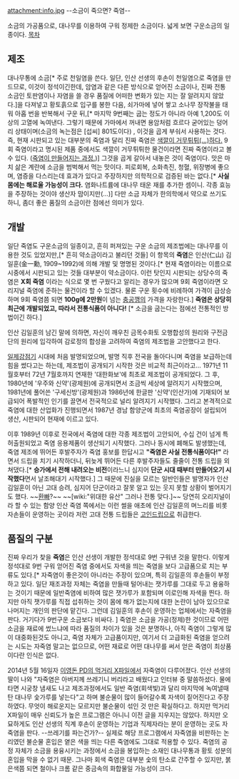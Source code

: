 attachment:info.jpg
--소금이 죽으면? 죽염--

소금의 가공품으로, 대나무를 이용하여 구워 정제한 소금이다. 넓게 보면 구운소금의 일종이다. 
[[목차]]
== 제조 ==
대나무통에 소금[* 주로 천일염을 쓴다. 일단, 인산 선생의 후손이 천일염으로 죽염을 만드므로, 이것이 정석이긴한데, 암염과 같은 다른 방식으로 얻어진 소금이나, 진짜 전통 소금인 토판염이나 자염을 쓸 경우 품질에 어떠한 변화가 있는 지는 잘 알려지지 않았다.]을 다져넣고 황토흙으로 입구를 봉한 다음, 쇠가마에 넣어 쌓고 소나무 장작불을 태워 아홉 번을 반복해서 구운 뒤,[* 마지막 9번째는 굽는 정도가 아니라 아예 1,200도 이상의 고열에 녹여낸다. 그렇기 때문에 가마에서 꺼내면 용암처럼 흐르다 굳어있는 덩어리 상태이며(소금의 녹는점은 [섭씨] 801도이다) , 이것을 곱게 부숴서 사용하는 것다. 즉, 현재 시판되고 있는 대부분의 죽염과 달리 진짜 죽염은 [http://hiramid.co.kr/data/mw.cheditor/1202/74f4bea48e53148a5eb2051700da7cb8_gF1zytqUR6wZzmB6qO.jpg 색깔이 거무튀튀(...)하다.] 9회 죽염이라고 명시된 제품 중에서도 색깔이 거무튀튀한 물건이라면 진짜 죽염이라고 볼 수 있다. ([http://dohaemall.com/view.php?id=bado&p=1&keyfield=&keyword=&no=2&PHPSESSID=ffb7f81125b5eaae7ba8f6f5cde35edd 죽염이 만들어지는 과정.])] 그것을 곱게 갈아서 내놓은 것이 죽염이다. 맛은 마치 삶은 계란에 소금을 범벅해서 먹는 맛이다. 피로회복, 소화촉진, 청혈, 위장병에 좋으며, 염증을 다스리는데 효과가 있다고 주장하지만 의학적으로 검증된 바는 없다.[* '''사실 몸에는 해로울 가능성이 크다.''' 염화나트륨에 대나무 태운 재를 추가한 셈이니. 각종 효능을 주장하는 것이야 생산자 맘이지만(...)] 다만 소금 자체가 한의학에서 약으로 쓰기도 하니, 좀더 좋은 품질의 소금이란 점에선 의미가 있다.
== 개발 ==
일단 죽염도 구운소금의 일종이고, 흔히 퍼져있는 구운 소금의 제조법에는 대나무를 이용한 것도 있었지만,[* 흔히 약소금이라고 불리던 것들] 이 항목의 '''죽염'''은 인산(仁山) 김일훈(金一勳, 1909~1992)에 의해 개발 및 명명된 것이다.[* 현재 죽염이라는 이름으로 시중에서 시판되고 있는 것들 대부분이 약소금이다. 이런 탓인지 시판되는 상당수의 죽염은 '''X회 죽염''' 이라는 식으로 몇 번 구웠다고 알리는 경우가 많으며 9회 죽염이라면 오리지널 죽염에 준하는 물건이라 할 수 있겠다. 물론 구운 횟수에 비례하여 가격이 급상승하며 9회 죽염쯤 되면 '''100g에 2만원'''이 넘는 [[충공깽]]의 가격을 자랑한다.] '''죽염은 상당히 최근에 개발되었고, 따라서 전통식품이 아니다!''' [* 소금을 굽는다는 점에선 전통적인 방법이긴 하다.]

인산 김일훈의 남긴 말에 의하면, 자신이 깨우친 금목수화토 오행합성의 원리와 구전금단의 원리에 입각하여 감로정의 합성을 고려하여 죽염의 제조법을 고안했다고 한다. 

[[일제강점기]] 시대에 처음 발명되었으며, 발명 직후 전국을 돌아다니며 죽염을 보급하는데 힘을 썼다고는 하는데, 제조법이 공개되기 시작한 것은 비교적 최근이라고... 1971년 11월호부터 72년 7월호까지 연재한 '대한화보'에 최초로 제조법이 공개되었다. 그 후, 1980년에 '우주와 신약'(광제원)에 공개되면서 조금씩 세상에 알려지기 시작했으며, 1981년에 풀어쓴 '구세신방'(광제원)과 1986년에 한글판 '신약'(인산가)에 기재되어 보급되어 폭발적인 인기를 끌면서 전국적으로 널리 알려지기 시작했다. 그리고 본격적으로 죽염에 대한 산업화가 진행되면서 1987년 경남 함양군에 최초의 죽염공장이 설립되어 생산, 시판되어 현재에 이르고 있다.

이후 1989년 이후로 전국에서 죽염에 대한 각종 제조법이 고안되어, 수십 건이 넘게 특허출원되었고 죽염 응용제품이 생산되기 시작했다. 그러나 동시에 폐해도 발생했는데, 죽염 제조에 뛰어든 후발주자가 죽염 홍보를 한답시고 '''"죽염은 사실 전통식품이다!"''' 라면서 드립을 치기 시작하더니, 뒤늦게 뛰어든 다른 후발주자들도 줄줄이 전통 드립을 외쳐댔다.[* '''승가에서 전해 내려오는 비전'''이라느니 심지어 '''단군 시대 때부터 만들어오기 시작했다'''면서 날조해대기 시작했다.] 그 때문에 진실을 모르는 일반인들은 발명자가 인산 김일훈이 아닌 고대 승려, 심지어 단군이라고 잘못 알고 있는 웃지 못할 상황이 벌어지기도 했다. ~~[[환빠]]?~~ ~~[wiki:"위대한 유산" 그러나 전통 맞다.]~~ 당연히 오리지널이라 할 수 있는 함양 인산 죽염 쪽에서는 이런 썰을 애초에 인산 김일훈의 며느리를 비롯 자손들이 운영하는 곳이라 저런 고대 전통 드립들은 [[고인드립]]으로 취급한다. 
== 품질의 구분 ==
진짜 우리가 찾을 '''죽염'''은 인산 선생이 개발한 정석대로 9번 구워낸 것을 말한다. 이렇게 정석대로 9번 구워 얻어진 죽염 중에서도 자색을 띄는 죽염을 보다 고급품으로 치는 부류도 있다.[* 자죽염이 좋은것이 아니라는 주장이 있으며, 특히 김일훈의 후손들이 부정하고 있다. 일단 재조과정 자체는 죽염을 만들때 털어내는 잿가루를 그대로 두고 용융하는 것이기 때문에 일반죽염에 비하여 많은 잿가루가 포함되며 이로인해 자색을 띈다. 하지만 아직 잿가루를 직접 섭취하는 것이 몸에 해가 없는지에 대한 논란이 남아 있으므로 나머지는 개인의 판단에 맡긴다. 그런데 김일훈의 후손이 운영하는 업체에서는 자죽염을 판다. 거기다가 9번구운 소금보다 비싸다. ] 죽염은 소금을 가공(정제)한 것이므로 어떤 소금을 재료에 썼느냐에 따라 품질의 차이가 있을 것은 분명하나, 아직 죽염이 그렇게 많이 대중화된것도 아니고, 죽염 자체가 고급품이지만, 여기서 더 고급화된 죽염을 얻으려는 시도는 자죽염 말고는 없으므로, 어떤 재료로 어떤 대나무를 써서 얻은 죽염이 최상품이다란 인식은 없다.

2014년 5월 16일자 [[이영돈 PD의 먹거리 X파일]]에서 자죽염이 다루어졌다. 인산 선생의 딸이 나와 "자죽염은 아버지께 쓰레기니 버리라고 배웠다고 인터뷰 중 말씀하셨다. 물에 타면 시궁창 냄새도 나고 제조과정에서도 일반 죽염(회색빛)과 달리 마지막에 녹여낼때 탄 대나무 숯가루를 넣는다"고 하며 불순물이 많이 들어갈수록 자색이 짙어진다고 주장하였다. 무엇이 해로운지는 모르지만 불순물이 섞인 것 만은 확실하다고. 하지만 먹거리X파일이 매우 신뢰도가 높은 프로그램은 아니니 이전 글을 지우지는 않았다. 하지만 오묘하게도 인산 선생의 직계 후손이 운영하는 기업과 직제자라는 분이 운영하는 곳도 자죽염을 판다. 
--쓰레기를 파는건가?--
실제로 해당 프로그램에서 자죽염을 비판하는 논리였던 불순물 혼입은 옅은 색을 띄는 다른 죽염에도 그대로 적용할 수 있다. 죽염의 공정 자체가 소금을 용융시키는 과정에서 소금을 봉입하는 소재인 대나무통과 황토 성분의 혼입을 막을 수 없기 때문. 그나마 회색 죽염은 대부분 숯의 탄소로 간주할 수 있지만, 붉은색쯤 되면 철이나 크롬 같은 중금속의 화합물일 가능성이 크다.

